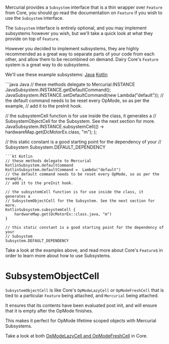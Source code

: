 Mercurial provides a `Subsystem` interface that is a thin wrapper over `Feature`
from Core, you should go read the documentation on `Feature` if you wish to use
the `Subsystem` interface.

The `Subsystem` interface is entirely optional, and you may implement subsystems
however you wish, but we'll take a quick look at what they provide on top of
`Feature`.

However you decided to implement subsystems, they are highly recommended as a
great way to separate parts of your code from each other, and allow them to be
recombined on demand. Dairy Core's `Feature` system is a great way to do
subsystems.

We'll use these example subsystems:
[Java](https://github.com/Dairy-Foundation/Dairy/blob/master/TeamCode/src/main/java/org/firstinspires/ftc/teamcode/examples/mercurial/JavaSubsystem.java)
[Kotlin](https://github.com/Dairy-Foundation/Dairy/blob/master/TeamCode/src/main/kotlin/org/firstinspires/ftc/teamcode/examples/mercurial/KotlinSubsystem.kt)

<CodeGroup>
```java Java
// these methods delegate to Mercurial.INSTANCE
JavaSubsystem.INSTANCE.getDefaultCommand();
JavaSubsystem.INSTANCE.setDefaultCommand(new Lambda("default"));
// the default command needs to be reset every OpMode, so as per the example,
// add it to the preInit hook.

// the subsystemCell function is for use inside the class, it generates a
// SubsystemObjectCell for the Subsystem. See the next section for more.
JavaSubsystem.INSTANCE.subsystemCell(() ->
	hardwareMap.get(DcMotorEx.class, "m");
);

// this static constant is a good starting point for the dependency of your
// Subsystem
Subsystem.DEFAULT_DEPENDENCY
```
```kt Kotlin
// these methods delegate to Mercurial
KotlinSubsystem.defaultCommand
KotlinSubsystem.defaultCommand =  Lambda("default")
// the default command needs to be reset every OpMode, so as per the example,
// add it to the preInit hook.

// the subsystemCell function is for use inside the class, it generates a
// SubsystemObjectCell for the Subsystem. See the next section for more.
KotlinSubsystem.subsystemCell {
	hardwareMap.get(DcMotorEx::class.java, "m")
}

// this static constant is a good starting point for the dependency of your
// Subsystem
Subsystem.DEFAULT_DEPENDENCY
```
</CodeGroup>

Take a look at the examples above, and read more about Core's `Feature`s in
order to learn more about how to use Subsystems.

# SubsystemObjectCell
`SubsystemObjectCell` is like Core's `OpModeLazyCell` or `OpModeFreshCell` that
is tied to a particular `Feature` being attached, and `Mercurial` being
attached.

It ensures that its contents have been evaluated post init, and will ensure that
it is empty after the OpMode finishes.

This makes it perfect for OpMode lifetime scoped objects with Mercurial
Subsystems.

Take a look at both [OpModeLazyCell and
OpModeFreshCell](/Core/templating/using_opmode_lazy_cell) in Core.
